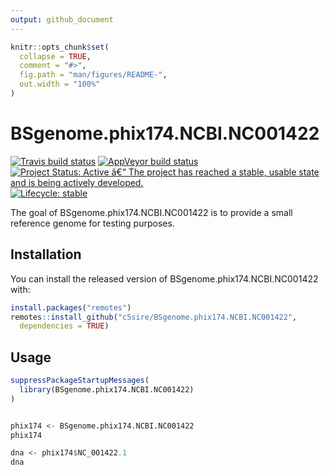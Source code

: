 ```yaml
---
output: github_document
---
```


<!-- README.md is generated from README.Rmd. Please edit that file -->

```r
knitr::opts_chunk$set(
  collapse = TRUE,
  comment = "#>",
  fig.path = "man/figures/README-",
  out.width = "100%"
)
```

# BSgenome.phix174.NCBI.NC001422

<!-- badges: start -->
[![Travis build status](https://travis-ci.org/c5sire/BSgenome.phix174.NCBI.NC001422.svg?branch=master)](https://travis-ci.org/c5sire/BSgenome.phix174.NCBI.NC001422)
[![AppVeyor build status](https://ci.appveyor.com/api/projects/status/github/c5sire/BSgenome.phix174.NCBI.NC001422?branch=master&svg=true)](https://ci.appveyor.com/project/c5sire/BSgenome.phix174.NCBI.NC001422)
[![Project Status: Active â€“ The project has reached a stable, usable state and is being actively developed.](https://www.repostatus.org/badges/latest/active.svg)](https://www.repostatus.org/#active)
[![Lifecycle: stable](https://img.shields.io/badge/lifecycle-stable-brightgreen.svg)](https://www.tidyverse.org/lifecycle/#stable)
<!-- badges: end -->

The goal of BSgenome.phix174.NCBI.NC001422 is to provide a small reference genome
for testing purposes.

## Installation

You can install the released version of BSgenome.phix174.NCBI.NC001422 with:

``` r
install.packages("remotes")
remotes::install_github("c5sire/BSgenome.phix174.NCBI.NC001422", 
  dependencies = TRUE)
```

## Usage

```r
suppressPackageStartupMessages(
  library(BSgenome.phix174.NCBI.NC001422)
)


phix174 <- BSgenome.phix174.NCBI.NC001422
phix174

dna <- phix174$NC_001422.1
dna


```

